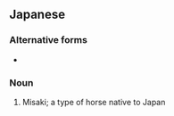 ==Japanese==
{{wikipedia|Misaki}}
{{ja-kanjitab|岬|うま|yomi=k}}

===Alternative forms===
* {{l|ja|御崎馬}}

===Noun===
{{ja-noun|みさきうま}}

# Misaki; a type of horse native to Japan